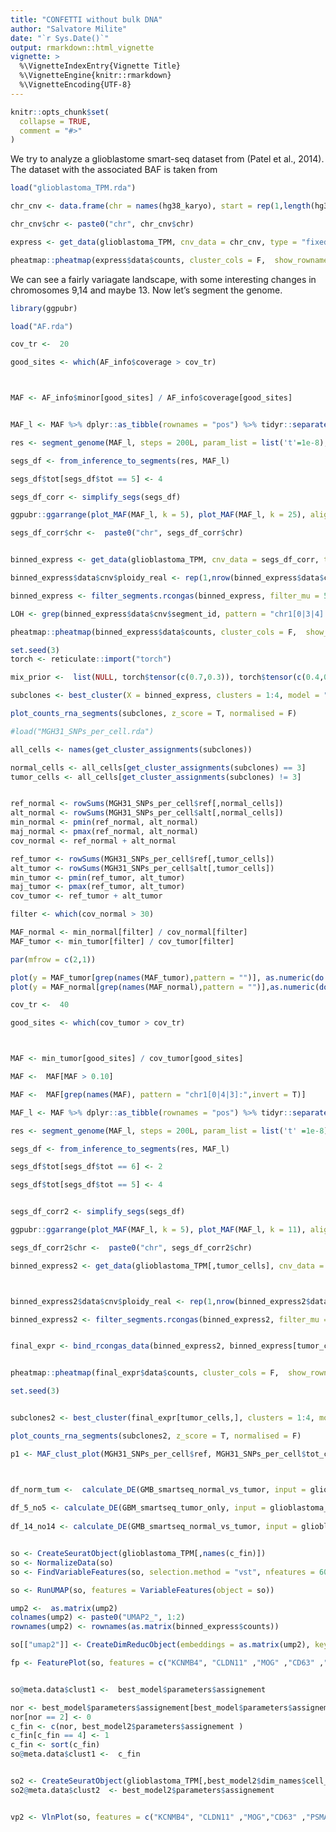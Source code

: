 ```yaml
---
title: "CONFETTI without bulk DNA"
author: "Salvatore Milite"
date: "`r Sys.Date()`"
output: rmarkdown::html_vignette
vignette: >
  %\VignetteIndexEntry{Vignette Title}
  %\VignetteEngine{knitr::rmarkdown}
  %\VignetteEncoding{UTF-8}
---
```


```r
knitr::opts_chunk$set(
  collapse = TRUE,
  comment = "#>"
)
```


We try to analyze a glioblastome smart-seq dataset from (Patel et al., 2014). The dataset with the associated BAF is taken from 

```r

load("glioblastoma_TPM.rda")

chr_cnv <- data.frame(chr = names(hg38_karyo), start = rep(1,length(hg38_karyo)), end = hg38_karyo, tot = rep(2, length(hg38_karyo)))

chr_cnv$chr <- paste0("chr", chr_cnv$chr)

express <- get_data(glioblastoma_TPM, cnv_data = chr_cnv, type = "fixed_binning", fun = mean)

pheatmap::pheatmap(express$data$counts, cluster_cols = F,  show_rownames = F)


```

We can see a fairly variagate landscape, with some interesting changes in chromosomes 9,14 and maybe 13. Now let's segment the genome.

```r
library(ggpubr)

load("AF.rda")

cov_tr <-  20

good_sites <- which(AF_info$coverage > cov_tr)



MAF <- AF_info$minor[good_sites] / AF_info$coverage[good_sites]


MAF_l <- MAF %>% dplyr::as_tibble(rownames = "pos") %>% tidyr::separate(pos, c("chr", "start"))

res <- segment_genome(MAF_l, steps = 200L, param_list = list('t'=1e-8), filter_size = 25)

segs_df <- from_inference_to_segments(res, MAF_l)

segs_df$tot[segs_df$tot == 5] <- 4

segs_df_corr <- simplify_segs(segs_df)

ggpubr::ggarrange(plot_MAF(MAF_l, k = 5), plot_MAF(MAF_l, k = 25), align = "hv", common.legend = T, labels = c("A", "B"), legend = "none", font.label = list(size = 12))

```


```r

segs_df_corr$chr <-  paste0("chr", segs_df_corr$chr)


binned_express <- get_data(glioblastoma_TPM, cnv_data = segs_df_corr, type = "fixed_binning", correct_bins = F, fun = mean)

binned_express$data$cnv$ploidy_real <- rep(1,nrow(binned_express$data$cnv))

binned_express <- filter_segments.rcongas(binned_express, filter_mu = 50)

LOH <- grep(binned_express$data$cnv$segment_id, pattern = "chr1[0|3|4]:", value = T, perl = T)

pheatmap::pheatmap(binned_express$data$counts, cluster_cols = F,  show_rownames = F, cluster_rows = T, cutree_rows = 3)
```


```r
set.seed(3)
torch <- reticulate::import("torch")

mix_prior <-  list(NULL, torch$tensor(c(0.7,0.3)), torch$tensor(c(0.4,0.3,0.3)), torch$tensor(c(0.3,0.3,0.2,0.2)) )

subclones <- best_cluster(X = binned_express, clusters = 1:4, model = "MixtureGaussianNorm", steps = 400L, lr = 0.01, param_list = list(a = 0, b = 0.8, init_sd = 0.01), method = "AIC", mixture = mix_prior, posteriors = T) 

```

```r

plot_counts_rna_segments(subclones, z_score = T, normalised = F)
```

```r
#load("MGH31_SNPs_per_cell.rda")

all_cells <- names(get_cluster_assignments(subclones))

normal_cells <- all_cells[get_cluster_assignments(subclones) == 3]
tumor_cells <- all_cells[get_cluster_assignments(subclones) != 3]


ref_normal <- rowSums(MGH31_SNPs_per_cell$ref[,normal_cells])
alt_normal <- rowSums(MGH31_SNPs_per_cell$alt[,normal_cells])
min_normal <- pmin(ref_normal, alt_normal)
maj_normal <- pmax(ref_normal, alt_normal)
cov_normal <- ref_normal + alt_normal

ref_tumor <- rowSums(MGH31_SNPs_per_cell$ref[,tumor_cells])
alt_tumor <- rowSums(MGH31_SNPs_per_cell$alt[,tumor_cells])
min_tumor <- pmin(ref_tumor, alt_tumor)
maj_tumor <- pmax(ref_tumor, alt_tumor)
cov_tumor <- ref_tumor + alt_tumor

filter <- which(cov_normal > 30)

MAF_normal <- min_normal[filter] / cov_normal[filter]
MAF_tumor <- min_tumor[filter] / cov_tumor[filter]

par(mfrow = c(2,1))

plot(y = MAF_tumor[grep(names(MAF_tumor),pattern = "")], as.numeric(do.call(rbind, strsplit(names(MAF_tumor),split = ":"))[,2]))
plot(y = MAF_normal[grep(names(MAF_normal),pattern = "")],as.numeric(do.call(rbind, strsplit(names(MAF_normal),split = ":"))[,2]))
```

```r


cov_tr <-  40

good_sites <- which(cov_tumor > cov_tr)



MAF <- min_tumor[good_sites] / cov_tumor[good_sites]

MAF <-  MAF[MAF > 0.10]

MAF <-  MAF[grep(names(MAF), pattern = "chr1[0|4|3]:",invert = T)]

MAF_l <- MAF %>% dplyr::as_tibble(rownames = "pos") %>% tidyr::separate(pos, c("chr", "start"))

res <- segment_genome(MAF_l, steps = 200L, param_list = list('t' =1e-8), filter_size = 33)

segs_df <- from_inference_to_segments(res, MAF_l)

segs_df$tot[segs_df$tot == 6] <- 2

segs_df$tot[segs_df$tot == 5] <- 4


segs_df_corr2 <- simplify_segs(segs_df)

ggpubr::ggarrange(plot_MAF(MAF_l, k = 5), plot_MAF(MAF_l, k = 11), align = "hv", common.legend = T, labels = c("A", "B"), legend = "none", font.label = list(size = 12))

```

```r
segs_df_corr2$chr <-  paste0("chr", segs_df_corr2$chr)

binned_express2 <- get_data(glioblastoma_TPM[,tumor_cells], cnv_data = segs_df_corr2, type = "fixed_binning", correct_bins = F, fun = mean, chrs = paste0("chr", 1:22)[-11])



binned_express2$data$cnv$ploidy_real <- rep(1,nrow(binned_express2$data$cnv))

binned_express2 <- filter_segments.rcongas(binned_express2, filter_mu = 50)


final_expr <- bind_rcongas_data(binned_express2, binned_express[tumor_cells,which(colnames(binned_express$data$counts)  %in% LOH)]) 


pheatmap::pheatmap(final_expr$data$counts, cluster_cols = F,  show_rownames = F, cluster_rows = T, cutree_rows = 3)
```

```r
set.seed(3)


subclones2 <- best_cluster(final_expr[tumor_cells,], clusters = 1:4, model = "MixtureGaussianNorm", steps = 500L, lr = 0.01, param_list = list(a = 0, b = 1, init_sd = 0.01), method = "AIC") 
```


```r



plot_counts_rna_segments(subclones2, z_score = T, normalised = F)
```


```r

p1 <- MAF_clust_plot(MGH31_SNPs_per_cell$ref, MGH31_SNPs_per_cell$tot_coverage, names(best_model2$parameters$assignement[best_model2$parameters$assignement == 2]) , names(best_model2$parameters$assignement[best_model2$parameters$assignement!= 2]) ,"^5:", filt = 20, labels = c("2", "1"))




```

```r

df_norm_tum <-  calculate_DE(GMB_smartseq_normal_vs_tumor, input = glioblastoma_TPM, clone1 = 3, NULL, normalize = F)
  
df_5_no5 <- calculate_DE(GBM_smartseq_tumor_only, input = glioblastoma_TPM[,get_best_model(GBM_smartseq_tumor_only)$dim_names$cell_names], clone1 = 2, NULL, normalize = F)
  
df_14_no14 <- calculate_DE(GMB_smartseq_normal_vs_tumor, input = glioblastoma_TPM[,get_best_model(GBM_smartseq_tumor_only)$dim_names$cell_names], clone1 = 1,3, NULL, normalize = F)


so <- CreateSeuratObject(glioblastoma_TPM[,names(c_fin)])
so <- NormalizeData(so)
so <- FindVariableFeatures(so, selection.method = "vst", nfeatures = 6000)

so <- RunUMAP(so, features = VariableFeatures(object = so))

ump2 <-  as.matrix(ump2)
colnames(ump2) <- paste0("UMAP2_", 1:2)
rownames(ump2) <- rownames(as.matrix(binned_express$counts))

so[["umap2"]] <- CreateDimReducObject(embeddings = as.matrix(ump2), key = "UMAP2_", assay = DefaultAssay(so))

fp <- FeaturePlot(so, features = c("KCNMB4", "CLDN11" ,"MOG" ,"CD63" ,"PSMA7" ,"SOD1" , "EGFR" , "C1S", "SYNE2" ))


so@meta.data$clust1 <-  best_model$parameters$assignement 

nor <- best_model$parameters$assignement[best_model$parameters$assignement == 2]
nor[nor == 2] <- 0
c_fin <- c(nor, best_model2$parameters$assignement )
c_fin[c_fin == 4] <- 1
c_fin <- sort(c_fin)
so@meta.data$clust1 <-  c_fin


so2 <- CreateSeuratObject(glioblastoma_TPM[,best_model2$dim_names$cell_names])
so2@meta.data$clust2  <- best_model2$parameters$assignement 


vp2 <- VlnPlot(so, features = c("KCNMB4", "CLDN11" ,"MOG","CD63" ,"PSMA7" ,"SOD1" , "EGFR" , "C1S", "SYNE2" ),  group.by = "clust1", pt.size = 0.5)
```


